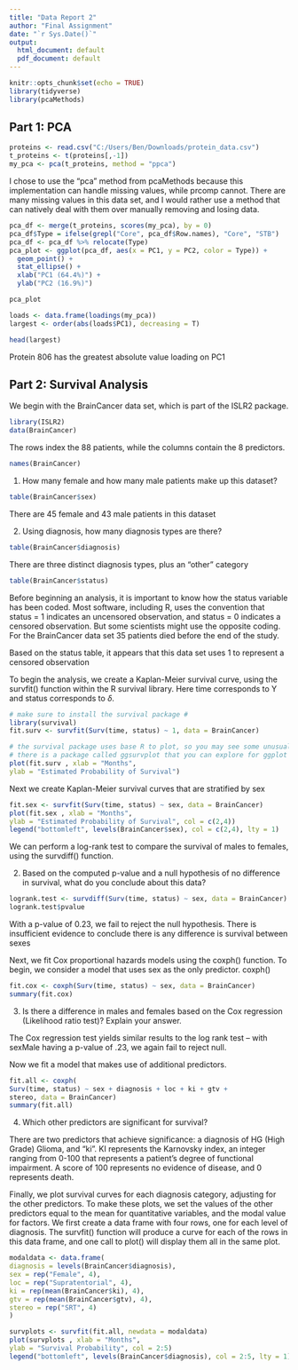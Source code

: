 ---
title: "Data Report 2"
author: "Final Assignment"
date: "`r Sys.Date()`"
output:
  html_document: default
  pdf_document: default
---

```{r setup, include=FALSE, warning = FALSE}
knitr::opts_chunk$set(echo = TRUE)
library(tidyverse)
library(pcaMethods)
```


## Part 1: PCA
```{r, echo = FALSE}
proteins <- read.csv("C:/Users/Ben/Downloads/protein_data.csv")
t_proteins <- t(proteins[,-1])
my_pca <- pca(t_proteins, method = "ppca")
```

I chose to use the "pca" method from pcaMethods because this implementation can handle missing values, while prcomp cannot. There are many missing values in this data set, and I would rather use a method that can natively deal with them over manually removing and losing data. 

```{r, echo = FALSE, fig.cap="Figure 1: First two principal components from PCA explain a total of 81.3% of total variance"}
pca_df <- merge(t_proteins, scores(my_pca), by = 0)
pca_df$Type = ifelse(grepl("Core", pca_df$Row.names), "Core", "STB")
pca_df <- pca_df %>% relocate(Type)
pca_plot <- ggplot(pca_df, aes(x = PC1, y = PC2, color = Type)) + 
  geom_point() +
  stat_ellipse() +
  xlab("PC1 (64.4%)") + 
  ylab("PC2 (16.9%)")

pca_plot
```

```{r, echo = FALSE}
loads <- data.frame(loadings(my_pca))
largest <- order(abs(loads$PC1), decreasing = T)

head(largest)
```
Protein 806 has the greatest absolute value loading on PC1

## Part 2: Survival Analysis

We begin with the BrainCancer data set, which is part of the ISLR2 package.

```{r, echo = FALSE, warning = FALSE}
library(ISLR2)
data(BrainCancer)

```

The rows index the 88 patients, while the columns contain the 8 predictors.

```{r}
names(BrainCancer)
```

1. How many female and how many male patients make up this dataset?
```{r, echo = FALSE}
table(BrainCancer$sex)
```

There are 45 female and 43 male patients in this dataset

2. Using diagnosis, how many diagnosis types are there?
```{r, echo = FALSE}
table(BrainCancer$diagnosis)
```

There are three distinct diagnosis types, plus an "other" category


```{r}
table(BrainCancer$status)
```

Before beginning an analysis, it is important to know how the status variable
has been coded. Most software, including R, uses the convention that
status = 1 indicates an uncensored observation, and status = 0 indicates
a censored observation. But some scientists might use the opposite coding.
For the BrainCancer data set 35 patients died before the end of the study.


Based on the status table, it appears that this data set uses 1 to represent a censored observation


To begin the analysis, we create a Kaplan-Meier survival curve, using the survfit() function within the R survival library. Here time corresponds to Y and status corresponds to $\delta$.

```{r, echo = FALSE, warning = FALSE, fig.cap = "Figure 2: Kaplan-Meier curve, depicting probability of survival over time for all patients"}
# make sure to install the survival package #
library(survival)
fit.surv <- survfit(Surv(time, status) ~ 1, data = BrainCancer)

# the survival package uses base R to plot, so you may see some unusual commands.
# there is a package called ggsurvplot that you can explore for ggplot
plot(fit.surv , xlab = "Months",
ylab = "Estimated Probability of Survival")
```

Next we create Kaplan-Meier survival curves that are stratified by sex

```{r, echo = FALSE, warning = FALSE, fig.cap = "Figure 3: Kaplan-Meier curve, depicting probability of survival over time for all patients stratified by sex"}
fit.sex <- survfit(Surv(time, status) ~ sex, data = BrainCancer)
plot(fit.sex , xlab = "Months",
ylab = "Estimated Probability of Survival", col = c(2,4))
legend("bottomleft", levels(BrainCancer$sex), col = c(2,4), lty = 1)
```

We can perform a log-rank test to compare
the survival of males to females, using the survdiff() function. 

2. Based on the computed p-value and a null hypothesis of no difference in survival, what do you conclude about this data?

```{r, echo = FALSE, warning = FALSE}
logrank.test <- survdiff(Surv(time, status) ~ sex, data = BrainCancer)
logrank.test$pvalue
```


With a p-value of 0.23, we fail to reject the null hypothesis. There is insufficient evidence to conclude there is any difference is survival between sexes


Next, we fit Cox proportional hazards models using the coxph() function. To begin, we consider a model that uses sex as the only predictor. coxph()

```{r, echo = FALSE, warning = FALSE}
fit.cox <- coxph(Surv(time, status) ~ sex, data = BrainCancer)
summary(fit.cox)
```

3. Is there a difference in males and females based on the Cox regression (Likelihood ratio test)? Explain your answer.


The Cox regression test yields similar results to the log rank test -- with sexMale having a p-value of .23, we again fail to reject null.


Now we fit a model that makes use of additional predictors.

```{r, echo = FALSE, warning = FALSE}
fit.all <- coxph(
Surv(time, status) ~ sex + diagnosis + loc + ki + gtv +
stereo, data = BrainCancer)
summary(fit.all)
```

4. Which other predictors are significant for survival?


There are two predictors that achieve significance: a diagnosis of HG (High Grade) Glioma, and "ki". KI represents the Karnovsky index, an integer ranging from 0-100 that represents a patient's degree of functional impairment. A score of 100 represents no evidence of disease, and 0 represents death.


Finally, we plot survival curves for each diagnosis category, adjusting for
the other predictors. To make these plots, we set the values of the other
predictors equal to the mean for quantitative variables, and the modal value
for factors. We first create a data frame with four rows, one for each level
of diagnosis. The survfit() function will produce a curve for each of the
rows in this data frame, and one call to plot() will display them all in the
same plot.

```{r, echo = FALSE, warning = FALSE, fig.cap = "Figure 4: Probability of survival stratified by diagnosis category"}
modaldata <- data.frame(
diagnosis = levels(BrainCancer$diagnosis),
sex = rep("Female", 4),
loc = rep("Supratentorial", 4),
ki = rep(mean(BrainCancer$ki), 4),
gtv = rep(mean(BrainCancer$gtv), 4),
stereo = rep("SRT", 4)
)

survplots <- survfit(fit.all, newdata = modaldata)
plot(survplots , xlab = "Months",
ylab = "Survival Probability", col = 2:5)
legend("bottomleft", levels(BrainCancer$diagnosis), col = 2:5, lty = 1)
```
